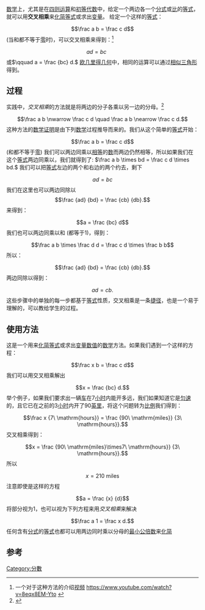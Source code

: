 [[数学|数学]]上，尤其是在[[四则运算|四则运算]]和[[初等代数|初等代数]]中，给定一个两边各一个[[分式|分式]]或[[比|比]]的[[等式|等式]]，就可以用'''交叉相乘'''来[[化简|化简]][[等式|等式]]或求出[[变量|变量]]。
给定一个这样的[[等式|等式]]：
:<math>\frac a b = \frac c d</math>
(当{{math|''b''}}和{{math|''d''}}都不等于[[0|零]]时)，可以交叉相乘来得到：<ref>一个对于这种方法的介绍[[视频|视频]] https://www.youtube.com/watch?v=8eqx8EM-Yto {{Wayback|url=https://www.youtube.com/watch?v=8eqx8EM-Yto |date=20190222061703 }}</ref>
:<math>ad = bc \qquad</math>或<math> \qquad a = \frac {bc} d.</math>
[[欧几里得几何|欧几里得几何]]中，相同的运算可以通过[[相似三角形|相似三角形]]得到。

==过程==
实践中，''交叉相乘''的方法就是将两边的分子各乘以另一边的分母。<ref>{{Cite web |url=http://zh.wikihow.com/%E4%BA%A4%E5%8F%89%E7%9B%B8%E4%B9%98 |title=存档副本 |accessdate=2021-02-16 |archive-date=2020-12-03 |archive-url=https://web.archive.org/web/20201203004446/https://zh.wikihow.com/%E4%BA%A4%E5%8F%89%E7%9B%B8%E4%B9%98 |dead-url=no }}</ref>
:<math>\frac a b \nwarrow \frac c d \quad \frac a b \nearrow \frac c d.</math>
这种方法的[[数学证明|数学证明]]是由下列[[数学|数学]]过程推导而来的。我们从这个简单的[[等式|等式]]开始：
:<math>\frac a b = \frac c d</math> ({{math|''b''}}和{{math|''d''}}都不等于[[0|零]])
我们可以两边同乘以[[相等|相等]]的[[数|数]]而两边仍然相等，所以如果我们在这个[[等式|等式]]两边同乘以{{math|''bd''}}，我们就得到了:
<math>\frac a b \times bd = \frac c d \times bd.</math>
我们可以把[[等式|等式]]左边的两个{{math|''b''}}和右边的两个{{math|''d''}}约去，剩下
:<math>ad = bc</math>
我们在这里也可以两边同除以:<math>\frac {ad} {bd} = \frac {cb} {db}.</math>来得到：
:<math>a = \frac {bc} d</math>
我们也可以两边同乘以{{math|{{sfrac|''d''|''d''}}}}和{{math|{{sfrac|''b''|''b''}}}} (都等于1)，得到：
:<math>\frac a b \times \frac d d = \frac c d \times \frac b b</math>
所以：
:<math>\frac {ad} {bd} = \frac {cb} {db}.</math>
两边同除以{{math|''bd''}}得到：
:<math>ad = cb.</math>
这些步骤中的单独的每一步都基于[[等式|等式]]性质，交叉相乘是一条[[捷径|捷径]]，也是一个易于理解的，可以教给学生的过程。

==使用方法==
这是一个用来[[化简|化简]][[等式|等式]]或求出[[变量|变量]][[数值|数值]]的[[数学|数学]]方法。如果我们遇到一个这样的方程：
:<math>\frac x b = \frac c d</math>
我们可以用交叉相乘解出
:<math>x = \frac {bc} d.</math>
举个例子，如果我们要求出一辆[[汽车|车]]在7[[小时|小时]]内能开多远，我们如果知道它是[[匀速|匀速]]的，且它已在之前的3[[小时|小时]]内开了90[[英里|英里]]，将这个问题转为[[比例|比例]]我们得到：
:<math>\frac x {7\ \mathrm{hours}} = \frac {90\ \mathrm{miles}} {3\ \mathrm{hours}}.</math>
交叉相乘得到：
:<math>x = \frac {90\ \mathrm{miles}\times7\ \mathrm{hours}} {3\ \mathrm{hours}}.</math>
所以
:<math>x = 210\ \mathrm{miles}</math>
注意即使是这样的方程
:<math>a = \frac {x} {d}</math>
将{{math|''b''}}部分视为1，也可以视为下列方程来用''交叉相乘''来解决
:<math>\frac a 1 = \frac x d.</math>
任何含有[[分式|分式]]的[[等式|等式]]也都可以用两边同时乘以分母的[[最小公倍数|最小公倍数]]来[[化简|化简]]
==参考==
{{reflist}}

[[Category:分數|Category:分數]]